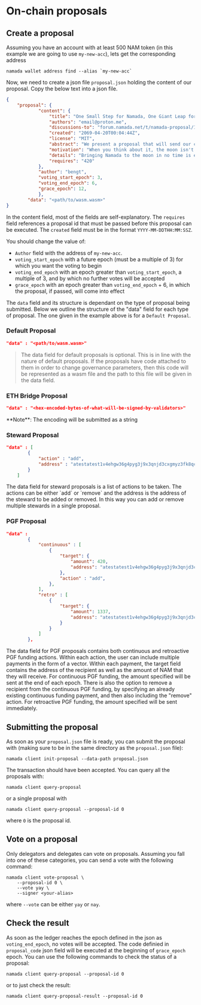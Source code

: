 

# On-chain proposals

## Create a proposal

Assuming you have an account with at least 500 NAM token (in this example we are going to use `my-new-acc`), lets get the corresponding address

```shell
namada wallet address find --alias `my-new-acc`
```

Now, we need to create a json file `proposal.json` holding the content of our proposal. Copy the below text into a json file.

```json
{
    "proposal": {
            "content": {
                "title": "One Small Step for Namada, One Giant Leap for Memekind",
                "authors": "email@proton.me",
                "discussions-to": "forum.namada.net/t/namada-proposal/1",
                "created": "2069-04-20T00:04:44Z",
                "license": "MIT",
                "abstract": "We present a proposal that will send our community to the moon. This proposal outlines all training necessary to accomplish this goal. All memers are welcome to join.",
                "motivation": "When you think about it, the moon isn't actually that far away.The moon is only 384,400 km. We have not yet brought Namada to the moon, so it is only natural to use 101 as the prime number for our modular arithmetic operations. 384,400 (mod 101) = 95. 95 km is a distance that can be easily covered by a single person in a single day. Namada was produced by more than 100 people. So 95/100 = 0, rounded to the nearest integer. This means that Namada can reach the moon in no time.",
                "details": "Bringing Namada to the moon in no time is easily achievable. We just need to pass this governance proposal and set the plan in action",
                "requires": "420"
            },
            "author": "bengt",
            "voting_start_epoch": 3,
            "voting_end_epoch": 6,
            "grace_epoch": 12,
            },
        "data": "<path/to/wasm.wasm>"
}
```

In the content field, most of the fields are self-explanatory. The `requires` field references a proposal id that must be passed before this proposal can be executed. The `created` field must be in the format `YYYY-MM-DDTHH:MM:SSZ`.

You should change the value of:

- `Author` field with the address of `my-new-acc`.
- `voting_start_epoch` with a future epoch (must be a multiple of 3) for which you want the voting to begin
- `voting_end_epoch` with an epoch greater than `voting_start_epoch`, a multiple of 3, and by which no further votes will be accepted
- `grace_epoch` with an epoch greater than `voting_end_epoch` + 6, in which the proposal, if passed, will come into effect

The `data` field and its structure is dependant on the type of proposal being submitted. Below we outline the structure of the "data" field for each type of proposal. The one given in the example above is for a `Default Proposal`.

### Default Proposal 

```json
"data" : "<path/to/wasm.wasm>"
```

> The data field for default proposals is optional. This is in line with the nature of default proposals. If the proposals have code attached to them in order to change governance parameters, then this code will be represented as a wasm file and the path to this file will be given in the data field.


### ETH Bridge Proposal

```json
"data" : "<hex-encoded-bytes-of-what-will-be-signed-by-validators>"
```

<Callout>
**Note**:
The encoding will be submitted as a string
</Callout>

### Steward Proposal

```json
"data" : [
        {
            "action" : "add",
            "address" : "atestatest1v4ehgw36g4pyg3j9x3qnjd3cxgmyz3fk8qcrys3hxdp5xwfnx3zyxsj9xgunxsfjg5u5xvzyzrrqtn"
        }
    ]     
```

<Callout>
The data field for steward proposals is a list of actions to be taken. The actions can be either `add` or `remove` and the address is the address of the steward to be added or removed. In this way you can add or remove multiple stewards in a single proposal.
</Callout>

### PGF Proposal
    
```json
"data" :
        {
            "continuous" : [
                {
                    "target": {
                        "amount": 420,
                        "address": "atestatest1v4ehgw36g4pyg3j9x3qnjd3cxgmyz3fk8qcrys3hxdp5xwfnx3zyxsj9xgunxsfjg5u5xvzyzrrqtn"
                    },
                    "action" : "add",
                },
            ],
            "retro" : [
                {
                    "target": {
                        "amount": 1337,
                        "address": "atestatest1v4ehgw36g4pyg3j9x3qnjd3cxgmyz3fk8qcrys3hxdp5xwfnx3zyxsj9xgunxsfjg5u5xvzyzrrqtn"
                    }
                }
            ]
        },  
```

<Callout>
The data field for PGF proposals contains both continuous and retroactive PGF funding actions. Within each action, the user can include multiple payments in the form of a vector. Within each payment, the target field contains the address of the recipient as well as the amount of NAM that they will receive. For continuous PGF funding, the amount specified will be sent at the end of each epoch. There is also the option to remove a recipient from the continuous PGF funding, by specifying an already existing continuous funding payment, and then also including the "remove" action. For retroactive PGF funding, the amount specified will be sent immediately.
</Callout>

## Submitting the proposal
As soon as your `proposal.json` file is ready, you can submit the proposal with (making sure to be in the same directory as the `proposal.json` file):

```shell
namada client init-proposal --data-path proposal.json 
```

The transaction should have been accepted. You can query all the proposals with:

```shell
namada client query-proposal
```

or a single proposal with

```shell
namada client query-proposal --proposal-id 0
```

where `0` is the proposal id.

## Vote on a proposal

Only delegators and delegates can vote on proposals. Assuming you fall into one of these categories, you can send a vote with the following command:

```shell
namada client vote-proposal \
    --proposal-id 0 \
    --vote yay \
    --signer <your-alias>
```

where `--vote` can be either `yay` or `nay`.

## Check the result

As soon as the ledger reaches the epoch defined in the json as `voting_end_epoch`, no votes will be accepted. The code definied in `proposal_code` json field will be executed at the beginning of `grace_epoch` epoch. You can use the following commands to check the status of a proposal:

```shell
namada client query-proposal --proposal-id 0
```

or to just check the result:

```shell
namada client query-proposal-result --proposal-id 0
```
